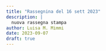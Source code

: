 ```yaml
---
title: "Rassegnina del 16 sett 2023"
description: |
  nuova rassegna stampa
author: Luisa M. Mimmi
date: 2023-09-07
draft: true
---
```


